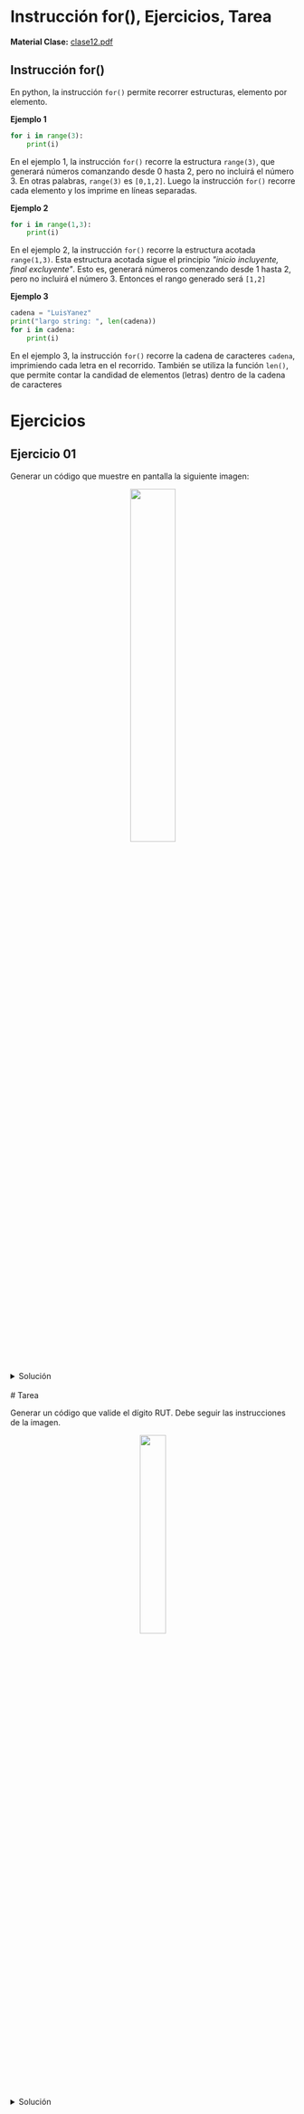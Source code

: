 # Instrucción for(), Ejercicios, Tarea
**Material Clase:** <a href="/ti3v11/docs/clase12.pdf" target="_blank" rel="noopener noreferrer">clase12.pdf</a>

## Instrucción for()
En python, la instrucción `for()` permite recorrer estructuras, elemento por elemento.

**Ejemplo 1**
```python
for i in range(3):
    print(i)
```
En el ejemplo 1, la instrucción `for()` recorre la estructura `range(3)`, que generará números comanzando desde 0 hasta 2, pero no incluirá el número 3. En otras palabras, `range(3)` es `[0,1,2]`. Luego la instrucción `for()` recorre cada elemento y los imprime en líneas separadas.

**Ejemplo 2**
```python
for i in range(1,3):
	print(i)
```
En el ejemplo 2, la instrucción `for()` recorre la estructura acotada `range(1,3)`. Esta estructura acotada sigue el principio *"inicio incluyente, final excluyente"*. Esto es, generará números comenzando desde 1 hasta 2, pero no incluirá el número 3. Entonces el rango generado será `[1,2]`

**Ejemplo 3**
```python
cadena = "LuisYanez"
print("largo string: ", len(cadena))
for i in cadena:
	print(i)
```

En el ejemplo 3, la instrucción `for()` recorre la cadena de caracteres `cadena`, imprimiendo cada letra en el recorrido. También se utiliza la función `len()`, que permite contar la candidad de elementos (letras) dentro de la cadena de caracteres

# Ejercicios

## Ejercicio 01

Generar un código que muestre en pantalla la siguiente imagen:

<center>
  <img src="/ti3v11/images/fig05.png" width="40%" />
</center>

<details>
    <summary>Solución</summary>
```python
print("PROMEDIO DE NOTAS")
numNotas = int(input("ingrese el numero de notas: "))
sumNotas = 0
for i in range(numNotas):
    nota = float(input(f"ingrese la nota {i+1}: "))
    sumNotas = sumNotas + nota
promedio = sumNotas / numNotas

print("Promedio 1: ", promedio)
print("Promedio 2: ", round(promedio))
print("Promedio 3: ", round(promedio,1))
print(f"Promedio 4: {promedio:.2f}")
```
</details>

## Ejercicio 02
Generar un código que muestre en pantalla la siguiente imagen:

<center>
  <img src="/ti3v11/images/fig06.png" width="40%"/>
</center>

<details>
    <summary>Solución</summary>
```python
nombre = input("ingrese el nombre: ")

print("Largo String: ", len(nombre))
for i in nombre:
    print(i)
```
</details>

<br/>
# Tarea

Generar un código que valide el dígito RUT. Debe seguir las instrucciones de la imagen.

<center>
  <img src="/ti3v11/images/fig07.png" width="30%" />
</center>

<details>
    <summary>Solución</summary>
```python
print()
print('------------------------------')
print('Operación de validación de rut')
print('------------------------------')
print()

rut = input('Ingrese rut: ')
print()
print('Rut:', end=' ')

# eliminar '.'
aux = ''
for i in rut:
    if (i != '.'):
        aux += i
        print(i,end=' ')

# eliminar '-'
digito = ''
for i in aux:
    digito = digito + i if (i != '-') else digito

# eliminar num verificador y conv. a entero
digito = int(digito[:-1])

# multiplicar 'digito invertida' por factor 2,...,7,2,...,7 y sumarlas
suma = 0
factor = 2
print() #restaurar a modo salto linea
print() #salto linea
while (digito > 0):
    print(f'{digito%10} * {factor} = {digito%10 * factor}')
    suma += (digito % 10) * factor
    digito = int(digito / 10)
    factor = 2 if (factor == 7) else factor + 1
print()
print('SUMA:',suma)

# división por 11
print()
print(f'DIVISION: {suma} / 11 = {suma/11}')

# tomar solo decimales
digito = (suma/11) - int(suma/11)

# despejar 'digito'
print()
print(f'Dígito: ( 11 - ( 11 * ({digito}) ) )')
print(f'Dígito: ( 11 - ({11 * digito}) )')
print(f'Dígito: ({11-(11 * digito)})')
print(f'Dígito: {round(11-(11 * digito))}')
digito = round(11-(11 * digito))

# caso especial: 'digito = 10 o 11'
digito = 'K' if (digito == 10) else 0 if (digito == 11) else digito
print(f'Dígito: {digito}') if digito in ['K',0] else None
```
</details>
